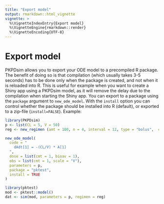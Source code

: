 ```yaml
---
title: "Export model"
output: rmarkdown::html_vignette
vignette: >
  %\VignetteIndexEntry{Export model}
  %\VignetteEngine{rmarkdown::render}
  %\VignetteEncoding{UTF-8}
---
```



# Export model

PKPDsim allows you to export your ODE model to a precompiled R package. The benefit of doing so is that compilation (which usually takes 3-5 seconds) has to be done only when the package is created, and not when it is reloaded into R. This is useful for example when you want to create a Shiny app using a PKPDsim model, as it will remove the delay due to the compilation when starting the Shiny app. You can export to a package using the `package` argument to `new_ode_model`. With the `install` option you can control whether the package should be installed into R (default), or exported to a zip-file (`install=FALSE`). Example:

```r
library(PKPDsim)
p <- list(CL = 5, V = 50)
reg <- new_regimen (amt = 100, n = 4, interval = 12, type = "bolus",  cmt=1)

new_ode_model(
  code = "
    dAdt[1] = -(CL/V) * A[1]
  ",
  dose = list(cmt = 1, bioav = 1),
  obs = list(cmt = 1, scale = "V"),
  parameters = p,
  package = "pktest",
  install = TRUE
)

library(pktest)
mod <- pktest::model()
dat <- sim(mod, parameters = p, regimen = reg)
```
    

